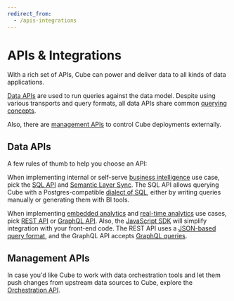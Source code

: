 ```yaml
---
redirect_from:
  - /apis-integrations
---
```


# APIs & Integrations

With a rich set of APIs, Cube can power and deliver data to all kinds of data
applications.

<Diagram src="https://ucarecdn.com/df9de86e-4829-4c9d-9882-0984fbd8c719/" />

[Data APIs](#data-apis) are used to run queries against the data model.
Despite using various transports and query formats, all data APIs share common
[querying concepts][ref-queries].

Also, there are [management APIs](#management-apis) to control Cube deployments
externally.

## Data APIs

A few rules of thumb to help you choose an API:

When implementing internal or self-serve [business intelligence][cube-issbi] use
case, pick the [SQL API][ref-sql-api] and [Semantic Layer Sync][ref-sls]. The
SQL API allows querying Cube with a Postgres-compatible [dialect of
SQL][ref-sql-syntax], either by writing queries manually or generating them with
BI tools.

When implementing [embedded analytics][cube-ea] and [real-time
analytics][cube-rta] use cases, pick [REST API][ref-rest-api] or [GraphQL
API][ref-graphql-api]. Also, the [JavaScript SDK][ref-js-sdk] will simplify
integration with your front-end code. The REST API uses a [JSON-based query
format][ref-json-syntax], and the GraphQL API accepts [GraphQL
queries][ref-graphql-syntax].

## Management APIs

In case you'd like Cube to work with data orchestration tools and let them push
changes from upstream data sources to Cube, explore the [Orchestration
API][ref-orchestration-api].

[cube-issbi]: https://cube.dev/use-cases/semantic-layer
[cube-ea]: https://cube.dev/use-cases/embedded-analytics
[cube-rta]: https://cube.dev/use-cases/real-time-analytics
[ref-queries]: /product/apis-integrations/queries
[ref-sql-api]: /product/apis-integrations/sql-api
[ref-rest-api]: /product/apis-integrations/rest-api
[ref-graphql-api]: /product/apis-integrations/graphql-api
[ref-orchestration-api]: /product/apis-integrations/orchestration-api
[ref-sls]: /product/workspace/semantic-layer-sync
[ref-js-sdk]: /product/apis-integrations/javascript-sdk
[ref-sql-syntax]: /product/apis-integrations/sql-api#querying-fundamentals
[ref-json-syntax]: /product/apis-integrations/rest-api/query-format
[ref-graphql-syntax]: /product/apis-integrations/graphql-api#getting-started
